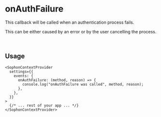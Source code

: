 
<EyeBrown label="Events" />

# onAuthFailure

This callback will be called when an authentication process fails.

This can be either caused by an error or by the user cancelling the process.

​

## Usage

```tsx
<SophonContextProvider
  settings={{
    events: {
      onAuthFailure: (method, reason) => {
        console.log("onAuthFailure was called", method, reason);
      },
    },
  }}
>
  {/* ... rest of your app ... */}
</SophonContextProvider>
```
